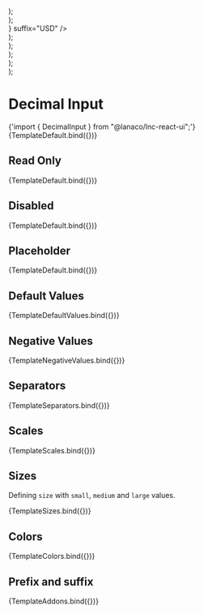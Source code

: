
<Meta title="Basic Inputs/Decimal Input" component={DecimalInput} />


  <div style={{ display: "flex", flexDirection: "column", gap: "12px" }}>
    <DecimalInput {...args} size="small" />
    <DecimalInput {...args} size="medium" />
    <DecimalInput {...args} size="large" />
  </div>
);

  <div style={{ display: "flex", flexDirection: "column", gap: "12px" }}>
    <DecimalInput {...args} color="primary" />
    <DecimalInput {...args} color="secondary" />
    <DecimalInput {...args} color="success" />
    <DecimalInput {...args} color="warning" />
    <DecimalInput {...args} color="danger" />
    <DecimalInput {...args} color="information" />
  </div>
);

  <div style={{ display: "flex", flexDirection: "column", gap: "12px" }}>
    <DecimalInput {...args} prefix={<Icon icon="coins" />} suffix="USD" />
  </div>
);

  <div style={{ display: "flex", flexDirection: "column", gap: "12px" }}>
    <DecimalInput {...args} value={1.1} />
    <DecimalInput {...args} defaultValue={1.2} />
    <DecimalInput {...args} />
  </div>
);

  <div style={{ display: "flex", flexDirection: "column", gap: "12px" }}>
    <DecimalInput
      {...args}
      value={1234.56}
      thousandSeparator={"."}
      decimalSeparator={","}
    />
    <DecimalInput
      {...args}
      value={1234.56}
      thousandSeparator={"."}
      decimalSeparator={","}
    />
    <DecimalInput
      {...args}
      value={1234.56}
      thousandSeparator={" "}
      decimalSeparator={"."}
    />
  </div>
);

  <div style={{ display: "flex", flexDirection: "column", gap: "12px" }}>
    <DecimalInput {...args} value={1234.56789} decimalScale={5} />
    <DecimalInput
      {...args}
      value={1234.567}
      decimalScale={5}
      fixedDecimalScale={false}
    />
    <DecimalInput
      {...args}
      value={1234.5}
      decimalScale={5}
      fixedDecimalScale={true}
    />
  </div>
);

  <div style={{ display: "flex", flexDirection: "column", gap: "12px" }}>
    <DecimalInput {...args} value={-1234.567} allowNegative={true} />
    <DecimalInput {...args} value={-1234.567} allowNegative={false} />
  </div>
);

# Decimal Input

<SyntaxHighlighter language="jsx" style={nord}>
  {'import { DecimalInput } from "@lanaco/lnc-react-ui";'}
</SyntaxHighlighter>

<Canvas>
  <Story name="Default" args={{}}>
    {TemplateDefault.bind({})}
  </Story>
</Canvas>

<ArgsTable story="Default" />

## Read Only

<Canvas>
  <Story
    name="Read Only"
    args={{
      readOnly: true,
      value: 123,
    }}
  >
    {TemplateDefault.bind({})}
  </Story>
</Canvas>

## Disabled

<Canvas>
  <Story
    name="Disabled"
    args={{
      disabled: true,
      value: 123,
    }}
  >
    {TemplateDefault.bind({})}
  </Story>
</Canvas>

## Placeholder

<Canvas>
  <Story
    name="Placeholder"
    args={{
      placeholder: "Enter decimal number...",
    }}
  >
    {TemplateDefault.bind({})}
  </Story>
</Canvas>

## Default Values

<Canvas withSource="open">
  <Story name="Default Values" args={{}}>
    {TemplateDefaultValues.bind({})}
  </Story>
</Canvas>

## Negative Values

<Canvas withSource="open">
  <Story name="Negative Values" args={{}}>
    {TemplateNegativeValues.bind({})}
  </Story>
</Canvas>

## Separators

<Canvas withSource="open">
  <Story name="Separators" args={{}}>
    {TemplateSeparators.bind({})}
  </Story>
</Canvas>

## Scales

<Canvas withSource="open">
  <Story name="Scales" args={{}}>
    {TemplateScales.bind({})}
  </Story>
</Canvas>

## Sizes

Defining `size` with `small`, `medium` and `large` values.

<Canvas>
  <Story
    name="Sizes"
    args={{
      value: 333,
    }}
  >
    {TemplateSizes.bind({})}
  </Story>
</Canvas>

## Colors

<Canvas>
  <Story name="Colors" args={{ value: 555 }}>
    {TemplateColors.bind({})}
  </Story>
</Canvas>

## Prefix and suffix

<Canvas>
  <Story name="Prefix and suffix" args={{ value: 789.13 }}>
    {TemplateAddons.bind({})}
  </Story>
</Canvas>
